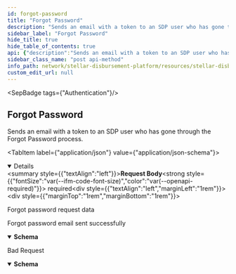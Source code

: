 ```yaml
---
id: forgot-password
title: "Forgot Password"
description: "Sends an email with a token to an SDP user who has gone through the Forgot Password process."
sidebar_label: "Forgot Password"
hide_title: true
hide_table_of_contents: true
api: {"description":"Sends an email with a token to an SDP user who has gone through the Forgot Password process.","operationId":"forgotPassword","tags":["Authentication"],"requestBody":{"content":{"application/json":{"schema":{"type":"object","properties":{"email":{"type":"string","format":"email","description":"Email of the user"},"recaptcha_token":{"type":"string","description":"Token for reCAPTCHA validation"}},"required":["email"]}}},"description":"Forgot password request data","required":true},"responses":{"200":{"description":"Forgot password email sent successfully","content":{"*/*":{"schema":{"type":"object","properties":{"message":{"type":"string"}},"required":["message"]}}}},"400":{"description":"Bad Request","content":{"*/*":{"schema":{"type":"object","properties":{"message":{"type":"string","description":"Details about the error"}}}}}}},"method":"post","path":"/forgot-password","securitySchemes":{"BearerAuth":{"type":"apiKey","name":"Authorization","in":"header","description":"JWT used for authentication, signed with an ES256 private key."},"BasicAuth":{"type":"http","scheme":"basic","description":"Basic HTTP Authentication with a base64-encoded string of 'ADMIN_ACCOUNT:ADMIN_API_KEY'."}},"jsonRequestBodyExample":{"email":"user@example.com","recaptcha_token":"string"},"info":{"title":"Stellar Disbursement Platform API","version":"","description":"The Stellar Disbursement Platform (SDP) is a tool built for organizations to make bulk payments to a group of recipients over the Stellar network. You can read more about using the SDP [here](https://developers.stellar.org/docs/category/use-the-stellar-disbursement-platform)."},"postman":{"name":"Forgot Password","description":{"content":"Sends an email with a token to an SDP user who has gone through the Forgot Password process.","type":"text/plain"},"url":{"path":["forgot-password"],"host":["{{baseUrl}}"],"query":[],"variable":[]},"header":[{"key":"Content-Type","value":"application/json"},{"key":"Accept","value":"*/*"}],"method":"POST","body":{"mode":"raw","raw":"\"\"","options":{"raw":{"language":"json"}}}}}
sidebar_class_name: "post api-method"
info_path: network/stellar-disbursement-platform/resources/stellar-disbursement-platform-api
custom_edit_url: null
---
```



<SepBadge tags={"Authentication"}/>


## Forgot Password



Sends an email with a token to an SDP user who has gone through the Forgot Password process.

<MimeTabs><TabItem label={"application/json"} value={"application/json-schema"}><details style={{}} data-collapsed={false} open={true}><summary style={{"textAlign":"left"}}><strong>Request Body</strong><strong style={{"fontSize":"var(--ifm-code-font-size)","color":"var(--openapi-required)"}}> required</strong></summary><div style={{"textAlign":"left","marginLeft":"1rem"}}><div style={{"marginTop":"1rem","marginBottom":"1rem"}}>

Forgot password request data

</div></div><ul style={{"marginLeft":"1rem"}}><SchemaItem collapsible={false} name={"email"} required={true} schemaName={"email"} qualifierMessage={undefined} schema={{"type":"string","format":"email","description":"Email of the user"}}></SchemaItem><SchemaItem collapsible={false} name={"recaptcha_token"} required={false} schemaName={"string"} qualifierMessage={undefined} schema={{"type":"string","description":"Token for reCAPTCHA validation"}}></SchemaItem></ul></details></TabItem></MimeTabs><div><ApiTabs><TabItem label={"200"} value={"200"}><div>

Forgot password email sent successfully

</div><div><MimeTabs schemaType={"response"}><TabItem label={"*/*"} value={"*/*"}><SchemaTabs><TabItem label={"Schema"} value={"Schema"}><details style={{}} data-collapsed={false} open={true}><summary style={{"textAlign":"left"}}><strong>Schema</strong></summary><div style={{"textAlign":"left","marginLeft":"1rem"}}></div><ul style={{"marginLeft":"1rem"}}><SchemaItem collapsible={false} name={"message"} required={true} schemaName={"string"} qualifierMessage={undefined} schema={{"type":"string"}}></SchemaItem></ul></details></TabItem><TabItem label={"Example (from schema)"} value={"Example (from schema)"}><ResponseSamples responseExample={"{\n  \"message\": \"string\"\n}"} language={"json"}></ResponseSamples></TabItem></SchemaTabs></TabItem></MimeTabs></div></TabItem><TabItem label={"400"} value={"400"}><div>

Bad Request

</div><div><MimeTabs schemaType={"response"}><TabItem label={"*/*"} value={"*/*"}><SchemaTabs><TabItem label={"Schema"} value={"Schema"}><details style={{}} data-collapsed={false} open={true}><summary style={{"textAlign":"left"}}><strong>Schema</strong></summary><div style={{"textAlign":"left","marginLeft":"1rem"}}></div><ul style={{"marginLeft":"1rem"}}><SchemaItem collapsible={false} name={"message"} required={false} schemaName={"string"} qualifierMessage={undefined} schema={{"type":"string","description":"Details about the error"}}></SchemaItem></ul></details></TabItem><TabItem label={"Example (from schema)"} value={"Example (from schema)"}><ResponseSamples responseExample={"{\n  \"message\": \"string\"\n}"} language={"json"}></ResponseSamples></TabItem></SchemaTabs></TabItem></MimeTabs></div></TabItem></ApiTabs></div>
